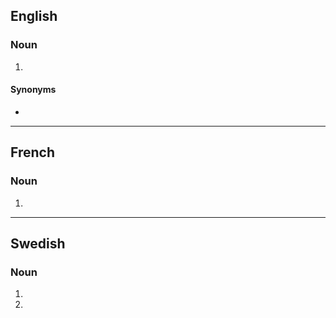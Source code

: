 {{also|Minimums}}

==English==

===Noun===
{{head|en|noun form}}

# {{plural of|en|minimum}}

====Synonyms====
* {{l|en|minima}}

----
==French==

===Noun===
{{head|fr|noun form}}

# {{plural of|fr|minimum}}

----

==Swedish==

===Noun===
{{head|sv|noun form}}

# {{sv-noun-form-indef-gen|minimum}}
# {{sv-noun-form-indef-gen-pl|minimum}}